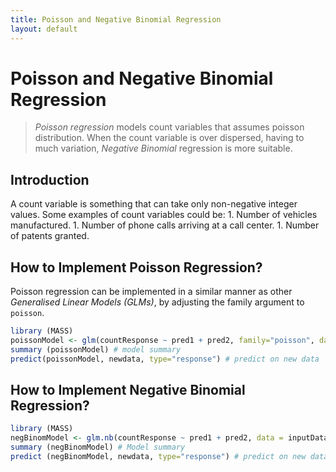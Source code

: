 ```yaml
---
title: Poisson and Negative Binomial Regression
layout: default
---
```

# Poisson and Negative Binomial Regression

> _Poisson regression_ models count variables that assumes poisson distribution. When the count variable is over dispersed, having to much variation, _Negative Binomial_ regression is more suitable.

## Introduction

A count variable is something that can take only non-negative integer values. Some examples of count variables could be:
1. Number of vehicles manufactured.
1. Number of phone calls arriving at a call center.
1. Number of patents granted.

## How to Implement Poisson Regression? 

Poisson regression can be implemented in a similar manner as other _Generalised Linear Models (GLMs)_, by adjusting the family argument to `poisson`.

```r
library (MASS)
poissonModel <- glm(countResponse ~ pred1 + pred2, family="poisson", data=inputData) # poisson Model
summary (poissonModel) # model summary
predict(poissonModel, newdata, type="response") # predict on new data 
```

## How to Implement Negative Binomial Regression?

```r
library (MASS)
negBinomModel <- glm.nb(countResponse ~ pred1 + pred2, data = inputData)) # negative Binomial model
summary (negBinomModel) # Model summary
predict (negBinomModel, newdata, type="response") # predict on new data 
```
